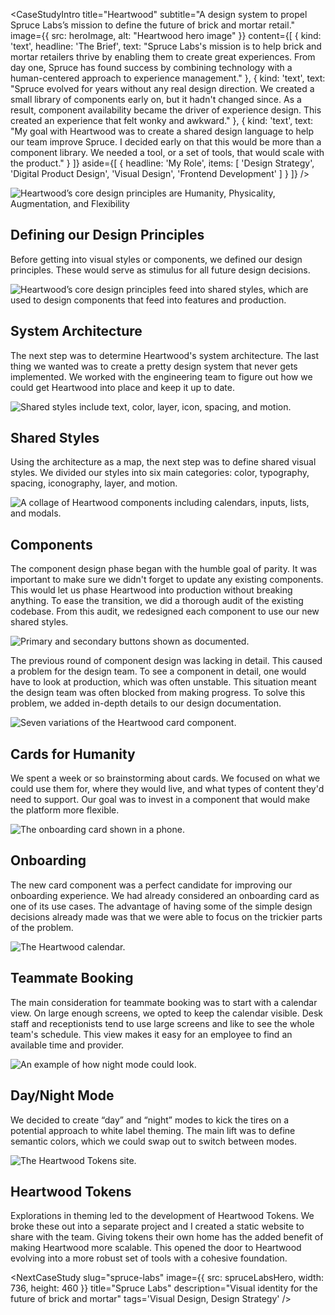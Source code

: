 
<CaseStudyIntro
    title="Heartwood"
    subtitle="A design system to propel Spruce Labs’s mission to define the future of brick and mortar retail."
    image={{
        src: heroImage,
        alt: "Heartwood hero image"
    }}
    content={[
        {
            kind: 'text',
            headline: 'The Brief',
            text: "Spruce Labs's mission is to help brick and mortar retailers thrive by enabling them to create great experiences. From day one, Spruce has found success by combining technology with a human-centered approach to experience management."
        }, {
            kind: 'text',
            text: "Spruce evolved for years without any real design direction. We created a small library of components early on, but it hadn't changed since. As a result, component availability became the driver of experience design. This created an experience that felt wonky and awkward."
        }, {
            kind: 'text',
            text: "My goal with Heartwood was to create a shared design language to help our team improve Spruce. I decided early on that this would be more than a component library. We needed a tool, or a set of tools, that would scale with the product."
        }
    ]}
    aside={[
        {
            headline: 'My Role',
            items: [
                'Design Strategy',
                'Digital Product Design',
                'Visual Design',
                'Frontend Development'
            ]
        }
    ]}
/>

![Heartwood’s core design principles are Humanity, Physicality, Augmentation, and Flexibility](/heartwood/Design-Principles@2x.png "Heartwood’s core design principles.")

## Defining our Design Principles
Before getting into visual styles or components, we defined our design principles. These would serve as stimulus for all future design decisions.

![Heartwood’s core design principles feed into shared styles, which are used to design components that feed into features and production.](/heartwood/System-Architecture@2x.png "The Heartwood system architecture.")

## System Architecture
The next step was to determine Heartwood's system architecture. The last thing we wanted was to create a pretty design system that never gets implemented. We worked with the engineering team to figure out how we could get Heartwood into place and keep it up to date.

![Shared styles include text, color, layer, icon, spacing, and motion.](/heartwood/Shared-Styles-Alt@2x.png "A sample of Heartwood’s shared styles.")

## Shared Styles
Using the architecture as a map, the next step was to define shared visual styles. We divided our styles into six main categories: color, typography, spacing, iconography, layer, and motion.

![A collage of Heartwood components including calendars, inputs, lists, and modals.](/heartwood/Components@2x.png "A sampling of new Heartwood components.")

## Components
The component design phase began with the humble goal of parity. It was important to make sure we didn't forget to update any existing components. This would let us phase Heartwood into production without breaking anything. To ease the transition, we did a thorough audit of the existing codebase. From this audit, we redesigned each component to use our new shared styles.

![Primary and secondary buttons shown as documented.](/heartwood/Component-Example@2x.png "An example of more in-depth component documentation")

The previous round of component design was lacking in detail. This caused a problem for the design team. To see a component in detail, one would have to look at production, which was often unstable. This situation meant the design team was often blocked from making progress. To solve this problem, we added in-depth details to our design documentation.

![Seven variations of the Heartwood card component.](/heartwood/Cards-Alt@2x.png "Examples of cards that tie to specific use cases.")

## Cards for Humanity
We spent a week or so brainstorming about cards. We focused on what we could use them for, where they would live, and what types of content they'd need to support. Our goal was to invest in a component that would make the platform more flexible.

![The onboarding card shown in a phone.](/heartwood/Onboarding-Card-Alt@2x.png "Some illustrations we created to give the experience more personality.")

## Onboarding
The new card component was a perfect candidate for improving our onboarding experience. We had already considered an onboarding card as one of its use cases. The advantage of having some of the simple design decisions already made was that we were able to focus on the trickier parts of the problem.

![The Heartwood calendar.](/heartwood/Calendar-Alt@2x.png "The new calendar view turned out to be indispensable for teammates.")

## Teammate Booking
The main consideration for teammate booking was to start with a calendar view. On large enough screens, we opted to keep the calendar visible. Desk staff and receptionists tend to use large screens and like to see the whole team's schedule. This view makes it easy for an employee to find an available time and provider.

![An example of how night mode could look.](/heartwood/Night-Mode-Alt@2x.png "Example of night mode that can inform theming strategy.")

## Day/Night Mode
We decided to create “day” and “night” modes to kick the tires on a potential approach to white label theming. The main lift was to define semantic colors, which we could swap out to switch between modes.

![The Heartwood Tokens site.](/heartwood/Heartwood-Tokens-Alt@2x.png "Heartwood Tokens are available online.")

## Heartwood Tokens
Explorations in theming led to the development of Heartwood Tokens. We broke these out into a separate project and I created a static website to share with the team. Giving tokens their own home has the added benefit of making Heartwood more scalable. This opened the door to Heartwood evolving into a more robust set of tools with a cohesive foundation.


<CaseStudyConclusion
    headline="Results"
    text="Heartwood has already gone a long way to make Spruce useful, usable, and beautiful. By providing a shared language, it has equipped the team at Spruce Labs to continue evolving their core product. Heartwood will continue to play a role in defining the future of brick and mortar retail."
/>

<NextCaseStudy
    slug="spruce-labs"
    image={{
        src: spruceLabsHero,
        width: 736,
        height: 460
    }}
    title="Spruce Labs"
    description="Visual identity for the future of brick and mortar"
    tags='Visual Design, Design Strategy'
/>